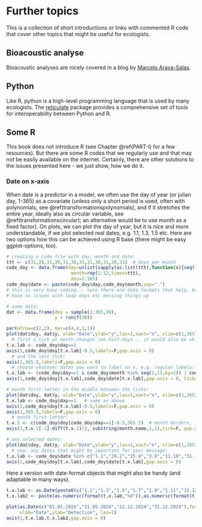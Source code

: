 
# Further topics {#furthertopics}

This is a collection of short introductions or links with commented R code that cover other topics that might be useful for ecologists.

## Bioacoustic analyse
Bioacoustic analyses are nicely covered in a blog by [Marcelo Araya-Salas](https://marce10.github.io).

## Python {#python}
Like R, python is a high-level programming language that is used by many ecologists. The [reticulate](https://rstudio.github.io/reticulate/index.html) package provides a comprehensive set of tools for interoperability between Python and R. 

## Some R
This book does not introduce R (see Chapter \@ref(PART-I) for a few resources). But there are some R codes that we regularly use and that may not be easily available on the internet. Certainly, there are other solutions to the issues presented here - we just show, how we do it.

### Date on x-axis
When date is a predictor in a model, we often use the day of year (or julian day, 1-365) as a covariate (unless only a short period is used, often with polynomials, see \@ref(transformationspolynomials), and if it stretches the entire year, ideally also as circular variable, see \@ref(transformationscircular); an alternative would be to use month as a fixed factor). On plots, we can plot the day of year, but it is nice and more understandable, if we plot selected real dates, e.g. 1.1, 1.3, 1.5 etc. Here are two options how this can be achieved using R base (there might be easy ggplot-options, too).

```r
# creating a code file with day, month and date:
ttt <- c(31,28,31,30,31,30,31,31,30,31,30,31)  # days per month
code_doy <- data.frame(day=unlist(sapply(as.list(ttt),function(x){seq(1:x)})),
                        month=rep(1:12,times=ttt),
                        doy=1:365)
code_doy$date <- paste(code_doy$day,code_doy$month,sep=".")
# this is very base coding... sure there are date-formats that help, but 5 lines is not that much, either, and you
# have no issues with leap days etc messing things up

# some data:
dat <- data.frame(doy = sample(1:365,30),
                  y = runif(30))
```

```r
par(mfrow=c(2,2), mar=c(4,4,1,1))
plot(dat$doy, dat$y, xlab="Date",ylab="y",las=1,xaxt="n", xlim=c(1,365))
  # first a tick at month-changes (on half-days... it would also be ok to tick at the first of each month...):
t.x.lab <- code_doy$day==1
axis(1,code_doy$doy[t.x.lab]-0.5,labels=F,gap.axis = 0)
  # and the last tick:
axis(1,365.5,labels=F,gap.axis = 0)
  # choose whatever dates you want to label on x, e.g. regular labels:
t.x.lab <- (code_doy$day==1 & code_doy$month %in% seq(1,11,by=2)) | code_doy$date=="31.12"
axis(1,code_doy$doy[t.x.lab],code_doy$date[t.x.lab],gap.axis = 0, tick=F)

# month first-letter in the middle between the ticks:
plot(dat$doy, dat$y, xlab="Date",ylab="y",las=1,xaxt="n", xlim=c(1,365))
t.x.lab <- code_doy$day==1   # same as above
axis(1,code_doy$doy[t.x.lab]-0.5,labels=F,gap.axis = 0)
axis(1,365.5,labels=F,gap.axis = 0)
  # month first-letter:
t.x.1 <- c(code_doy$doy[code_doy$day==1]-0.5,365.5)  # month borders, including end of year
axis(1,t.x.1[-1]-diff(t.x.1)/2, substring(month.name,1,1),tick=F, gap.axis=0)

# any selected dates:
plot(dat$doy, dat$y, xlab="Date",ylab="y",las=1,xaxt="n", xlim=c(1,365))
  # now: any dates that might be important for your message:
t.x.lab <- code_doy$date %in% c("1.1","28.2","15.4","3.8","11.10","31.12")
axis(1,code_doy$doy[t.x.lab],code_doy$date[t.x.lab],gap.axis = 0)
```

Here a version with date-format objects that might also be handy (and adaptable in many ways).

```r
t.x.lab <- as.Date(paste0(c("1.1","1.3","1.5","1.7","1.9","1.11","31.12"),".2024"),format="%d.%m.%Y")
t.x.lab2 <- paste(as.numeric(format(t.x.lab,"%d")),as.numeric(format(t.x.lab,"%m")),sep=".")

plot(as.Date(c("01.01.2024","21.05.2024","22.12.2024","31.12.2024"),format="%d.%m.%Y"),c(3,2,6,5), xaxt="n",
     xlab="Date",ylab="Detection", las=1)
axis(1,t.x.lab,t.x.lab2,gap.axis = 0)
```



